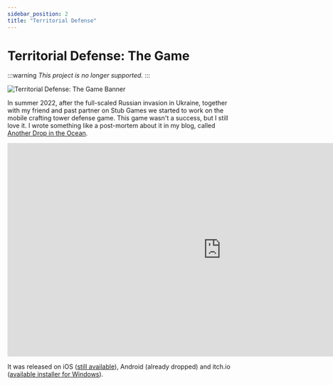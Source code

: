 ```yaml
---
sidebar_position: 2
title: "Territorial Defense"
---
```


# Territorial Defense: The Game
:::warning
*This project is no longer supported.*
:::

![Territorial Defense: The Game Banner](../../../../../static/img/terdef-banner.png)

In summer 2022, after the full-scaled Russian invasion in Ukraine, together with my friend and past partner on Stub Games we started to work on the mobile crafting tower defense game. This game wasn't a success, but I still love it. I wrote something like a post-mortem about it in my blog, called [Another Drop in the Ocean](https://notpublicopinion.com/another-drop-in-the-ocean/).

<iframe width="960" height="480" src="https://www.youtube.com/embed/v7CTKkTTCyo?si=Rx2H7mdQKAsU5zE1" title="YouTube video player" frameborder="0" allow="accelerometer; autoplay; clipboard-write; encrypted-media; gyroscope; picture-in-picture; web-share" referrerpolicy="strict-origin-when-cross-origin" allowfullscreen></iframe>

It was released on iOS ([still available](https://apps.apple.com/us/app/territorial-defense-the-game/id1616521033?ref=notpublicopinion.com)), Android (already dropped) and itch.io ([available installer for Windows](https://glukozavr.itch.io/territorial-defense-the-game)).